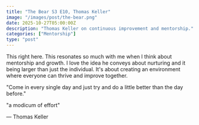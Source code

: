```yaml
---
title: "The Bear S3 E10, Thomas Keller"
image: "/images/post/the-bear.png"
date: 2025-10-27T05:00:00Z
description: "Thomas Keller on continuous improvement and mentorship."
categories: ["Mentorship"]
type: "post"
---
```


This right here. This resonates so much with me when I think about mentorship and growth. I love the idea he conveys about nurturing and it being larger than just the individual. It's about creating an environment where everyone can thrive and improve together.

<YouTube id='https://youtu.be/H7ckce4f7fg?si=SLgE4skl3GIsPBHV' params='start=149' />

"Come in every single day and just try and do a little better than the day before."

"a modicum of effort"

— Thomas Keller